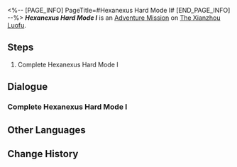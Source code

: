<%-- [PAGE_INFO]
PageTitle=#Hexanexus Hard Mode I#
[END_PAGE_INFO] --%>
{{Stub|Dialogue.}}
{{Mission Infobox
|id            = 8025213
|title         = 
|image         = <!--Mission Hexanexus Hard Mode I.png-->
|type          = Adventure
|event_name    = 
|chapter       = 
|requirements  = {{subst:void|<!--Unknown: {"Type":"Manual"}-->}}
|summary       = <!--official mission summary from Fate's Atlas-->
|characters    = Trailblazer
|startLocation = [[The Xianzhou Luofu]] - [[Artisanship Commission]]
|world         = The Xianzhou Luofu
|area          = Artisanship Commission
|prev          = 
|next          = 
|rewards       = 
}}
'''''Hexanexus Hard Mode I''''' is an [[Adventure Mission]] on [[The Xianzhou Luofu]].

==Steps==
# Complete Hexanexus Hard Mode I

<!--
==Gameplay Notes==

--><!--
==Trial Character==

-->
==Dialogue==
{{Stub Dialogue}}
===Complete Hexanexus Hard Mode I{{subst:void|<!--802521301-->}}===
{{Mission Description|type=adventure|location=Artisanship Commission|Complete Hexanexus Hard Mode I}}
{{Dialogue Start}}
:{{tx}}
{{Dialogue End}}

==Other Languages==
{{Other Languages
|en   = Hexanexus Hard Mode I
|zhs  = 「枘凿六合」困难模式I
|zht  = 「枘鑿六合」困難模式I
|ja   = 「枘構立方」難易度・困難I
|ko   = 「모순된 결합체」 어려움 모드 I
|es   = Hexanexus: modo difícil&nbsp;I
|fr   = Mode difficile I de l'Hexanexus
|ru   = Гексанексус - Сложный режим I
|th   = Hexanexus โหมดยาก I
|vi   = "Khối Lục Giác" Chế Độ Khó I
|de   = Hexanexus – Schwerer Modus I
|id   = "Hexanexus" Mode Sulit I
|pt   = Hexanexus - Modo Difícil I
}}

==Change History==
{{Change History|2.5}}
